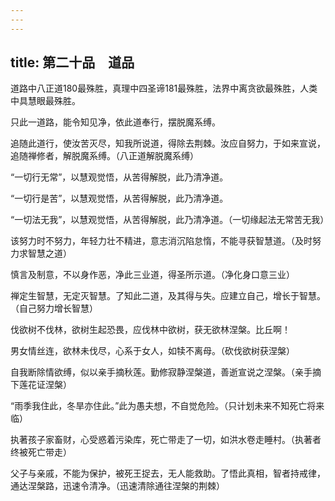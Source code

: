 ```yaml
---
---
---
```

title: 第二十品　道品
---




道路中八正道180最殊胜，真理中四圣谛181最殊胜，法界中离贪欲最殊胜，人类中具慧眼最殊胜。

只此一道路，能令知见净，依此道奉行，摆脱魔系缚。

追随此道行，使汝苦灭尽，知我所说道，得除去荆棘。汝应自努力，于如来宣说，追随禅修者，解脱魔系缚。（八正道解脱魔系缚）

“一切行无常”，以慧观觉悟，从苦得解脱，此乃清净道。

“一切行是苦”，以慧观觉悟，从苦得解脱，此乃清净道。

“一切法无我”，以慧观觉悟，从苦得解脱，此乃清净道。（一切缘起法无常苦无我）

该努力时不努力，年轻力壮不精进，意志消沉陷怠惰，不能寻获智慧道。（及时努力求智慧之道）

慎言及制意，不以身作恶，净此三业道，得圣所示道。（净化身口意三业）

禅定生智慧，无定灭智慧。了知此二道，及其得与失。应建立自己，增长于智慧。（自己努力增长智慧）

伐欲树不伐林，欲树生起恐畏，应伐林中欲树，获无欲林涅槃。比丘啊！

男女情丝连，欲林未伐尽，心系于女人，如犊不离母。（砍伐欲树获涅槃）

自我断除情欲缚，似以亲手摘秋莲。勤修寂静涅槃道，善逝宣说之涅槃。（亲手摘下莲花证涅槃）

“雨季我住此，冬旱亦住此。”此为愚夫想，不自觉危险。（只计划未来不知死亡将来临）

执著孩子家畜财，心受惑着污染库，死亡带走了一切，如洪水卷走睡村。（执著者终被死亡带走）

父子与亲戚，不能为保护，被死王捉去，无人能救助。了悟此真相，智者持戒律，通达涅槃路，迅速令清净。（迅速清除通往涅槃的荆棘）